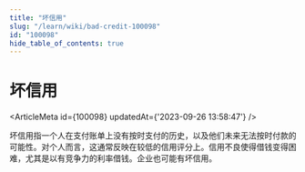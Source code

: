 ```yaml
---
title: "坏信用"
slug: "/learn/wiki/bad-credit-100098"
id: "100098"
hide_table_of_contents: true
---
```



# 坏信用

<ArticleMeta id={100098} updatedAt={'2023-09-26 13:58:47'} />
<div className='border-solid border-b border-t-0 my-4 border-[var(--ifm-color-gray-300)]' />

坏信用指一个人在支付账单上没有按时支付的历史，以及他们未来无法按时付款的可能性。对个人而言，这通常反映在较低的信用评分上。信用不良使得借钱变得困难，尤其是以有竞争力的利率借钱。企业也可能有坏信用。
